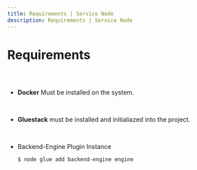 ```yaml
---
title: Requirements | Service Node
description: Requirements | Service Node
---
```



<Meta title="Service Node Plugin/Requirements" />

# Requirements

##

<br/>

* **Docker** Must be installed on the system.

<br/>

* **Gluestack** must be installed and initialiazed into the project.

<br/>

* Backend-Engine Plugin Instance
    
    ```bash
    $ node glue add backend-engine engine
    ```